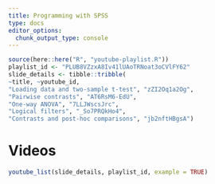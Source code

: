 ```yaml
---
title: Programming with SPSS
type: docs
editor_options: 
  chunk_output_type: console
---
```



```r
source(here::here("R", "youtube-playlist.R"))
playlist_id <- "PLUB8VZzxA8Iv41lUAoTRNoat3oCVlFY62"
slide_details <- tibble::tribble(
~title, ~youtube_id,
"Loading data and two-sample t-test", "zZI2Oq1a2Og",
"Pairwise contrasts", "AT6RsM6-EdU",
"One-way ANOVA", "7LLJWscsJrc",
"Logical filters", "_So7PRQkHo4",
"Contrasts and post-hoc comparisons", "jb2nftHBgsA")

```

# Videos


```r
youtube_list(slide_details, playlist_id, example = TRUE)
```



